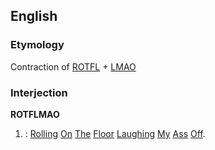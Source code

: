 ==English==

===Etymology===
Contraction of [[ROTFL]] + [[LMAO]]

===Interjection===
'''ROTFLMAO'''
# {{Abbreviation}} {{Internet}}: [[rolling|Rolling]] [[on|On]] [[the|The]] [[floor|Floor]] [[laughing|Laughing]] [[my|My]] [[ass|Ass]] [[off|Off]].
